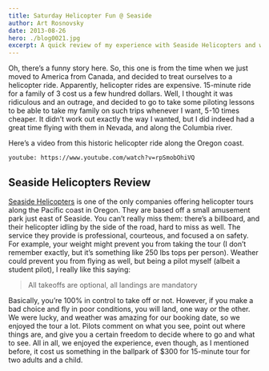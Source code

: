```yaml
---
title: Saturday Helicopter Fun @ Seaside
author: Art Rosnovsky
date: 2013-08-26
hero: ./blog0021.jpg
excerpt: A quick review of my experience with Seaside Helicopters and where I ended up flying with them just once.
---
```


Oh, there’s a funny story here. So, this one is from the time when we just moved to America from Canada, and decided to treat ourselves to a helicopter ride. Apparently, helicopter rides are expensive. 15-minute ride for a family of 3 cost us a few hundred dollars. Well, I thought it was ridiculous and an outrage, and decided to go to take some piloting lessons to be able to take my family on such trips whenever I want, 5-10 times cheaper. It didn’t work out exactly the way I wanted, but I did indeed had a great time flying with them in Nevada, and along the Columbia river.

Here’s a video from this historic helicopter ride along the Oregon coast.

`youtube: https://www.youtube.com/watch?v=rpSmobOhiVQ`

## Seaside Helicopters Review

[Seaside Helicopters](https://www.seaside-helicopters.com/) is one of the only companies offering helicopter tours along the Pacific coast in Oregon. They are based off a small amusement park just east of Seaside. You can’t really miss them: there’s a billboard, and their helicopter idling by the side of the road, hard to miss as well. The service they provide is professional, courteous, and focused a on safety. For example, your weight might prevent you from taking the tour (I don’t remember exactly, but it’s something like 250 lbs tops per person). Weather could prevent you from flying as well, but being a pilot myself (albeit a student pilot), I really like this saying:

> All takeoffs are optional, all landings are mandatory

Basically, you’re 100% in control to take off or not. However, if you make a bad choice and fly in poor conditions, you will land, one way or the other. We were lucky, and weather was amazing for our booking date, so we enjoyed the tour a lot. Pilots comment on what you see, point out where things are, and give you a certain freedom to decide where to go and what to see. All in all, we enjoyed the experience, even though, as I mentioned before, it cost us something in the ballpark of $300 for 15-minute tour for two adults and a child.
